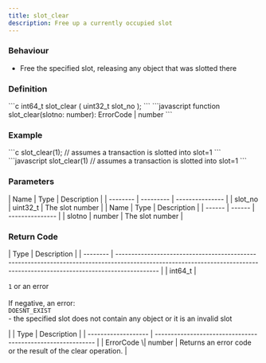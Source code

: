 ```yaml
---
title: slot_clear
description: Free up a currently occupied slot
---
```


### Behaviour

* Free the specified slot, releasing any object that was slotted there

### Definition

<Tabs>
<TabItem label="C">
```c
int64_t slot_clear (
    uint32_t slot_no
);
```
</TabItem>

<TabItem label="JavaScript">
```javascript
function slot_clear(slotno: number): ErrorCode | number
```
</TabItem>
</Tabs>



### Example

<Tabs>
<TabItem label="C">
```c
slot_clear(1); // assumes a transaction is slotted into slot=1
```
</TabItem>

<TabItem label="JavaScript">
```javascript
slot_clear(1) // assumes a transaction is slotted into slot=1
```
</TabItem>
</Tabs>



### Parameters

<Tabs>
<TabItem label="C">
| Name     | Type      | Description     |
| -------- | --------- | --------------- |
| slot_no | uint32_t | The slot number |
</TabItem>

<TabItem label="JavaScript">
| Name   | Type   | Description     |
| ------ | ------ | --------------- |
| slotno | number | The slot number |
</TabItem>
</Tabs>



### Return Code

<Tabs>
<TabItem label="C">
| Type     | Description                                                                                                                                                               |
| -------- | ------------------------------------------------------------------------------------------------------------------------------------------------------------------------- |
| int64_t | <p><code>1</code> or an error<br /><br />If negative, an error:<br /><code>DOESNT_EXIST</code><br />- the specified slot does not contain any object or it is an invalid slot</p> |
</TabItem>

<TabItem label="JavaScript">
| Type                | Description                                                 |
| ------------------- | ----------------------------------------------------------- |
| ErrorCode \| number | Returns an error code or the result of the clear operation. |
</TabItem>
</Tabs>

